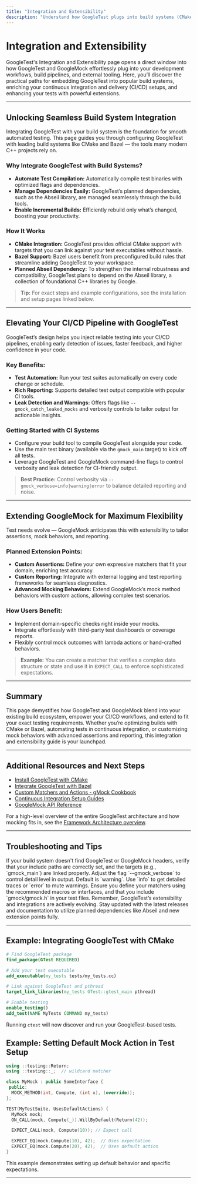 ```yaml
---
title: "Integration and Extensibility"
description: "Understand how GoogleTest plugs into build systems (CMake, Bazel), how it can integrate with CI/CD, and the ways it interoperates with external tools and libraries. Learn about planned dependencies such as Abseil, and discover extension points for custom assertions and reporting."
---
```


# Integration and Extensibility

GoogleTest's Integration and Extensibility page opens a direct window into how GoogleTest and GoogleMock effortlessly plug into your development workflows, build pipelines, and external tooling. Here, you’ll discover the practical paths for embedding GoogleTest into popular build systems, enriching your continuous integration and delivery (CI/CD) setups, and enhancing your tests with powerful extensions.

---

## Unlocking Seamless Build System Integration

Integrating GoogleTest with your build system is the foundation for smooth automated testing. This page guides you through configuring GoogleTest with leading build systems like CMake and Bazel — the tools many modern C++ projects rely on.

### Why Integrate GoogleTest with Build Systems?

- **Automate Test Compilation:** Automatically compile test binaries with optimized flags and dependencies.
- **Manage Dependencies Easily:** GoogleTest’s planned dependencies, such as the Abseil library, are managed seamlessly through the build tools.
- **Enable Incremental Builds:** Efficiently rebuild only what’s changed, boosting your productivity.

### How It Works

- **CMake Integration:** GoogleTest provides official CMake support with targets that you can link against your test executables without hassle.
- **Bazel Support:** Bazel users benefit from preconfigured build rules that streamline adding GoogleTest to your workspace.
- **Planned Abseil Dependency:** To strengthen the internal robustness and compatibility, GoogleTest plans to depend on the Abseil library, a collection of foundational C++ libraries by Google.

> **Tip:** For exact steps and example configurations, see the installation and setup pages linked below.

---

## Elevating Your CI/CD Pipeline with GoogleTest

GoogleTest’s design helps you inject reliable testing into your CI/CD pipelines, enabling early detection of issues, faster feedback, and higher confidence in your code.

### Key Benefits:

- **Test Automation:** Run your test suites automatically on every code change or schedule.
- **Rich Reporting:** Supports detailed test output compatible with popular CI tools.
- **Leak Detection and Warnings:** Offers flags like `--gmock_catch_leaked_mocks` and verbosity controls to tailor output for actionable insights.

### Getting Started with CI Systems

- Configure your build tool to compile GoogleTest alongside your code.
- Use the main test binary (available via the `gmock_main` target) to kick off all tests.
- Leverage GoogleTest and GoogleMock command-line flags to control verbosity and leak detection for CI-friendly output.

> **Best Practice:** Control verbosity via `--gmock_verbose=info|warning|error` to balance detailed reporting and noise.

---

## Extending GoogleMock for Maximum Flexibility

Test needs evolve — GoogleMock anticipates this with extensibility to tailor assertions, mock behaviors, and reporting.

### Planned Extension Points:

- **Custom Assertions:** Define your own expressive matchers that fit your domain, enriching test accuracy.
- **Custom Reporting:** Integrate with external logging and test reporting frameworks for seamless diagnostics.
- **Advanced Mocking Behaviors:** Extend GoogleMock’s mock method behaviors with custom actions, allowing complex test scenarios.

### How Users Benefit:

- Implement domain-specific checks right inside your mocks.
- Integrate effortlessly with third-party test dashboards or coverage reports.
- Flexibly control mock outcomes with lambda actions or hand-crafted behaviors.

> **Example:** You can create a matcher that verifies a complex data structure or state and use it in `EXPECT_CALL` to enforce sophisticated expectations.

---

## Summary

This page demystifies how GoogleTest and GoogleMock blend into your existing build ecosystem, empower your CI/CD workflows, and extend to fit your exact testing requirements. Whether you’re optimizing builds with CMake or Bazel, automating tests in continuous integration, or customizing mock behaviors with advanced assertions and reporting, this integration and extensibility guide is your launchpad.

---

## Additional Resources and Next Steps

- [Install GoogleTest with CMake](https://github.com/google/googletest/blob/main/docs/installation.md)
- [Integrate GoogleTest with Bazel](https://docs.bazel.build/versions/master/tutorial/cpp.html)
- [Custom Matchers and Actions - gMock Cookbook](https://google.github.io/googletest/gmock_cook_book.html#NewMatchers)
- [Continuous Integration Setup Guides](https://github.com/google/googletest/blob/main/googletest/docs/ci.md)
- [GoogleMock API Reference](https://google.github.io/googletest/reference/mocking.html)

For a high-level overview of the entire GoogleTest architecture and how mocking fits in, see the [Framework Architecture overview](overview/architecture-concepts/architecture-overview).

---

## Troubleshooting and Tips

<AccordionGroup title="Common Integration Challenges">
<Accordion title="Build System Issues">
If your build system doesn't find GoogleTest or GoogleMock headers, verify that your include paths are correctly set, and the targets (e.g., `gmock_main`) are linked properly.
</Accordion>
<Accordion title="CI Output Too Verbose or Missing Info">
Adjust the flag `--gmock_verbose` to control detail level in output. Default is `warning`. Use `info` to get detailed traces or `error` to mute warnings.
</Accordion>
<Accordion title="Extending with Custom Matchers Fails to Compile">
Ensure you define your matchers using the recommended macros or interfaces, and that you include `gmock/gmock.h` in your test files.
</Accordion>
</AccordionGroup>

<Note>
Remember, GoogleTest’s extensibility and integrations are actively evolving. Stay updated with the latest releases and documentation to utilize planned dependencies like Abseil and new extension points fully.
</Note>

---

## Example: Integrating GoogleTest with CMake

```cmake
# Find GoogleTest package
find_package(GTest REQUIRED)

# Add your test executable
add_executable(my_tests tests/my_tests.cc)

# Link against GoogleTest and pthread
target_link_libraries(my_tests GTest::gtest_main pthread)

# Enable testing
enable_testing()
add_test(NAME MyTests COMMAND my_tests)
```

Running `ctest` will now discover and run your GoogleTest-based tests.

## Example: Setting Default Mock Action in Test Setup

```cpp
using ::testing::Return;
using ::testing::_;  // wildcard matcher

class MyMock : public SomeInterface {
 public:
  MOCK_METHOD(int, Compute, (int x), (override));
};

TEST(MyTestSuite, UsesDefaultActions) {
  MyMock mock;
  ON_CALL(mock, Compute(_)).WillByDefault(Return(42));

  EXPECT_CALL(mock, Compute(10)); // Expect call

  EXPECT_EQ(mock.Compute(10), 42);  // Uses expectation
  EXPECT_EQ(mock.Compute(20), 42);  // Uses default action
}
```

This example demonstrates setting up default behavior and specific expectations.

---